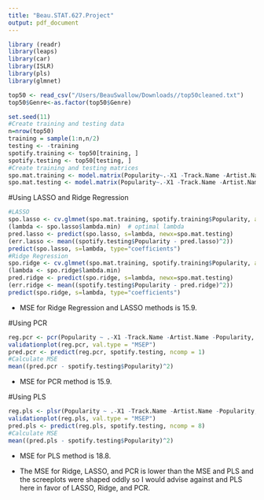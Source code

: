 ```yaml
---
title: "Beau.STAT.627.Project"
output: pdf_document
---
```

```r
library (readr)
library(leaps)
library(car)
library(ISLR)
library(pls)
library(glmnet)
```

```r
top50 <- read_csv("/Users/BeauSwallow/Downloads//top50cleaned.txt")
top50$Genre<-as.factor(top50$Genre)
```

```r
set.seed(11)
#Create training and testing data
n=nrow(top50)
training = sample(1:n,n/2)
testing <- -training
spotify.training <- top50[training, ]
spotify.testing <- top50[testing, ]
#Create training and testing matrices
spo.mat.training <- model.matrix(Popularity~.-X1 -Track.Name -Artist.Name -Popularity, data=spotify.training)[,-1]
spo.mat.testing <- model.matrix(Popularity~.-X1 -Track.Name -Artist.Name -Popularity, data=spotify.testing)[,-1]
```

#Using LASSO and Ridge Regression
```r
#LASSO
spo.lasso <- cv.glmnet(spo.mat.training, spotify.training$Popularity, alpha=1)
(lambda <- spo.lasso$lambda.min)  # optimal lambda
pred.lasso <- predict(spo.lasso, s=lambda, newx=spo.mat.testing)
(err.lasso <- mean((spotify.testing$Popularity - pred.lasso)^2))
predict(spo.lasso, s=lambda, type="coefficients")
#Ridge Regression
spo.ridge <- cv.glmnet(spo.mat.training, spotify.training$Popularity, alpha=0)
(lambda <- spo.ridge$lambda.min)
pred.ridge <- predict(spo.ridge, s=lambda, newx=spo.mat.testing)
(err.ridge <- mean((spotify.testing$Popularity - pred.ridge)^2)) 
predict(spo.ridge, s=lambda, type="coefficients")
```
- MSE for Ridge Regression and LASSO methods is 15.9.

#Using PCR
```r
reg.pcr <- pcr(Popularity ~ .-X1 -Track.Name -Artist.Name -Popularity, data = spotify.training, scale = TRUE, validation = "CV")
validationplot(reg.pcr, val.type = "MSEP")
pred.pcr <- predict(reg.pcr, spotify.testing, ncomp = 1)
#Calculate MSE
mean((pred.pcr - spotify.testing$Popularity)^2)
```
- MSE for PCR method is 15.9.

#Using PLS
```r
reg.pls <- plsr(Popularity ~ .-X1 -Track.Name -Artist.Name -Popularity, data = spotify.training, scale = TRUE, validation = "CV")
validationplot(reg.pls, val.type = "MSEP")
pred.pls <- predict(reg.pls, spotify.testing, ncomp = 8)
#Calculate MSE
mean((pred.pls - spotify.testing$Popularity)^2)
```
- MSE for PLS method is 18.8.

- The MSE for Ridge, LASSO, and PCR is lower than the MSE and PLS and the screeplots were shaped oddly so I would advise against and PLS here in favor of LASSO, Ridge, and PCR.
